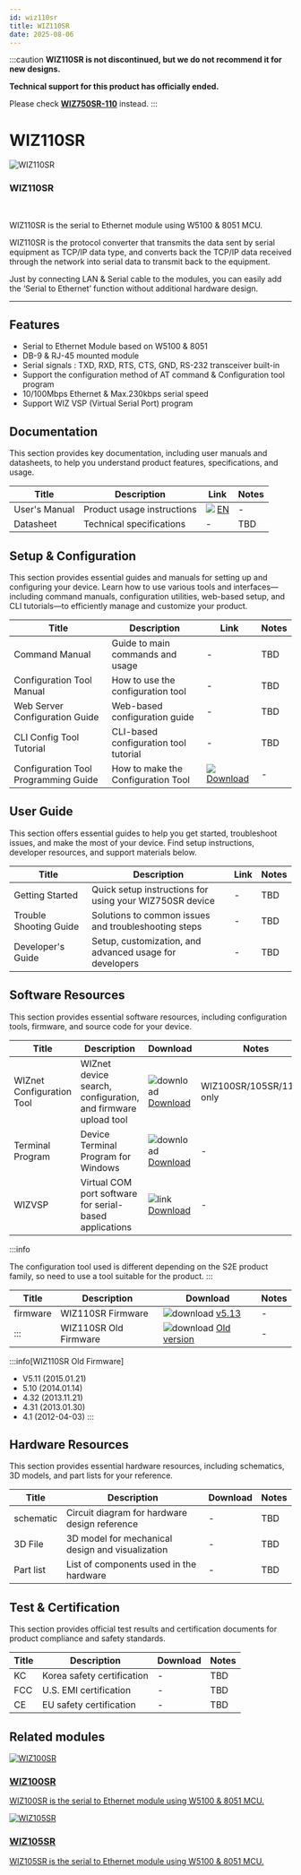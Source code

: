 ```yaml
---
id: wiz110sr
title: WIZ110SR
date: 2025-08-06
---
```



:::caution
**WIZ110SR is not discontinued, but we do not recommend it for new designs.**

**Technical support for this product has officially ended.**

Please check **[WIZ750SR-110](./../WIZ750SR-1xx-Series/WIZ750SR-110/WIZ750SR-110.mdx)** instead.
:::

# WIZ110SR

<div className="main-card">
  <img src="/img/products/wiz110sr/wiz110sr-web-1.jpg" alt="WIZ110SR" />
  <div>
    <h3>WIZ110SR</h3>
    <br />
    <p>
      WIZ110SR is the serial to Ethernet module using W5100 & 8051 MCU. 
    </p>
  </div>
</div>

WIZ110SR is the protocol converter that transmits the data sent by serial equipment as TCP/IP data type, and converts back the TCP/IP data received through the network into serial data to transmit back to the equipment.

Just by connecting LAN & Serial cable to the modules, you can easily add the ‘Serial to Ethernet’ function without additional hardware design.

---


## Features

- Serial to Ethernet Module based on W5100 & 8051
- DB-9 & RJ-45 mounted module
- Serial signals : TXD, RXD, RTS, CTS, GND, RS-232 transceiver built-in
- Support the configuration method of AT command & Configuration tool program
- 10/100Mbps Ethernet & Max.230kbps serial speed
- Support WIZ VSP (Virtual Serial Port) program


## Documentation

This section provides key documentation, including user manuals and datasheets, to help you understand product features, specifications, and usage.

| Title | Description | Link | Notes |
|-------|-------------|------|-------|
| User's Manual  | Product usage instructions | ![](\img\docs_icon_small.png) [EN](/img/products/wiz110sr/WIZ110SR_UM_v210e.pdf) | - |
| Datasheet | Technical specifications | - | TBD |


## Setup & Configuration

This section provides essential guides and manuals for setting up and configuring your device.
Learn how to use various tools and interfaces—including command manuals, configuration utilities, web-based setup, and CLI tutorials—to efficiently manage and customize your product.

| Title | Description | Link | Notes |
|-------|-------------|------|-------|
| Command Manual | Guide to main commands and usage | - | TBD |
| Configuration Tool Manual | How to use the configuration tool | - | TBD |
| Web Server Configuration Guide | Web-based configuration guide | - | TBD |
| CLI Config Tool Tutorial | CLI-based configuration tool tutorial | - | TBD |
| Configuration Tool Programming Guide | How to make the Configuration Tool | ![](\img\docs_icon_small.png) [Download](/img/products/wiz100sr/WIZ1x0SR_AN_S2E-Programming-Guide_V030E.pdf) | - |


## User Guide

This section offers essential guides to help you get started, troubleshoot issues, and make the most of your device. Find setup instructions, developer resources, and support materials below.

| Title | Description | Link | Notes |
|-------|-------------|------|-------|
| Getting Started | Quick setup instructions for using your WIZ750SR device | - | TBD |
| Trouble Shooting Guide | Solutions to common issues and troubleshooting steps | - | TBD |
| Developer's Guide | Setup, customization, and advanced usage for developers | - | TBD |


## Software Resources

This section provides essential software resources, including configuration tools, firmware, and source code for your device.

<Tabs>
  <TabItem value="tool" label="Tools" default>
      
  | Title | Description | Download | Notes |
  |-------|-------------|----------|-------|
  | WIZnet Configuration Tool | WIZnet device search, configuration, and firmware upload tool | ![download](/img/products/w5500/w5500_evb/icons/download.png) [Download](/img/products/wiz100sr/WIZ1xxSR_Config.zip) | WIZ100SR/105SR/110SR only |
  | Terminal Program | Device Terminal Program for Windows | ![download](/img/products/w5500/w5500_evb/icons/download.png) [Download](/img/products/wiz100sr/Device_Terminal.zip) | - |
  | WIZVSP | Virtual COM port software for serial-based applications | ![link](\img\link.png) [Download](http://wizvsp.wiznet.io/) | - |

  :::info

  The configuration tool used is different depending on the S2E product family, so need to use a tool suitable for the product.
  :::
  </TabItem>
  <TabItem value="firmware" label="Firmware" default>

  | Title | Description | Download | Notes |
  |-------|-------------|----------|-------|
  | firmware | WIZ110SR Firmware | ![download](/img/products/w5500/w5500_evb/icons/download.png) [v5.13](/img/products/wiz110sr/APP_110sr_0513.zip) | - |
  | ::: | WIZ110SR Old Firmware | ![download](/img/products/w5500/w5500_evb/icons/download.png) [Old version](/img/products/wiz110sr/WIZ110SR_old_FW.zip) | - |

  :::info[WIZ110SR Old Firmware]

  - V5.11 (2015.01.21)
  - 5.10 (2014.01.14)
  - 4.32 (2013.11.21)
  - 4.31 (2013.01.30)
  - 4.1 (2012-04-03)
  :::
  </TabItem>
</Tabs>
 

## Hardware Resources

This section provides essential hardware resources, including schematics, 3D models, and part lists for your reference.

| Title | Description | Download | Notes |
|-------|-------------|----------|-------|
| schematic | Circuit diagram for hardware design reference | - | TBD |
| 3D File | 3D model for mechanical design and visualization | - | TBD |
| Part list | List of components used in the hardware | - | TBD | 


## Test & Certification

This section provides official test results and certification documents for product compliance and safety standards.

| Title | Description | Download | Notes |
|-------|-------------|----------|-------|
| KC | Korea safety certification | - | TBD |
| FCC | U.S. EMI certification | - | TBD |
| CE | EU safety certification | - | TBD |


## Related modules

  <div className="link-card">
  <a
    href="/Product/S2E-Module/WIZ100SR"
    target="_blank"
    rel="noopener noreferrer"
    className="link-card-content"
  >
    <img src="/img/products/wiz100sr/wiz100sr_web_280.jpg" alt="WIZ100SR" />
    <div>
      <h3>WIZ100SR</h3>
      <p>
        WIZ100SR is the serial to Ethernet module using W5100 & 8051 MCU.
      </p>
    </div>
  </a>
  </div>

  <div className="link-card">
  <a
    href="/Product/S2E-Module/WIZ105SR"
    target="_blank"
    rel="noopener noreferrer"
    className="link-card-content"
  >
    <img src="/img/products/wiz105sr/wiz105sr-web-1.jpg" alt="WIZ105SR" />
    <div>
      <h3>WIZ105SR</h3>
      <p>
        WIZ105SR is the serial to Ethernet module using W5100 & 8051 MCU.
      </p>
    </div>
  </a>
  </div>
